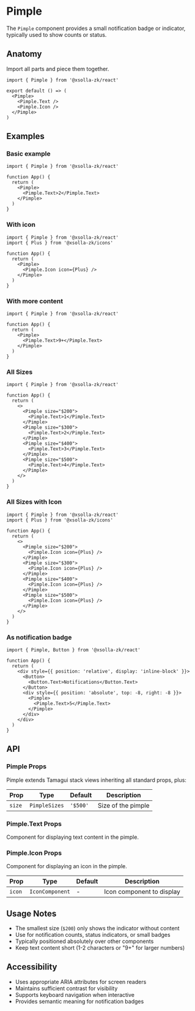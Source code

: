 # Pimple

The `Pimple` component provides a small notification badge or indicator, typically used to show counts or status.

## Anatomy

Import all parts and piece them together.

```tsx
import { Pimple } from '@xsolla-zk/react'

export default () => (
  <Pimple>
    <Pimple.Text />
    <Pimple.Icon />
  </Pimple>
)
```

## Examples

### Basic example

```tsx
import { Pimple } from '@xsolla-zk/react'

function App() {
  return (
    <Pimple>
      <Pimple.Text>2</Pimple.Text>
    </Pimple>
  )
}
```

### With icon

```tsx
import { Pimple } from '@xsolla-zk/react'
import { Plus } from '@xsolla-zk/icons'

function App() {
  return (
    <Pimple>
      <Pimple.Icon icon={Plus} />
    </Pimple>
  )
}
```

### With more content

```tsx
import { Pimple } from '@xsolla-zk/react'

function App() {
  return (
    <Pimple>
      <Pimple.Text>9+</Pimple.Text>
    </Pimple>
  )
}
```

### All Sizes

```tsx
import { Pimple } from '@xsolla-zk/react'

function App() {
  return (
    <>
      <Pimple size="$200">
        <Pimple.Text>1</Pimple.Text>
      </Pimple>
      <Pimple size="$300">
        <Pimple.Text>2</Pimple.Text>
      </Pimple>
      <Pimple size="$400">
        <Pimple.Text>3</Pimple.Text>
      </Pimple>
      <Pimple size="$500">
        <Pimple.Text>4</Pimple.Text>
      </Pimple>
    </>
  )
}
```

### All Sizes with Icon

```tsx
import { Pimple } from '@xsolla-zk/react'
import { Plus } from '@xsolla-zk/icons'

function App() {
  return (
    <>
      <Pimple size="$200">
        <Pimple.Icon icon={Plus} />
      </Pimple>
      <Pimple size="$300">
        <Pimple.Icon icon={Plus} />
      </Pimple>
      <Pimple size="$400">
        <Pimple.Icon icon={Plus} />
      </Pimple>
      <Pimple size="$500">
        <Pimple.Icon icon={Plus} />
      </Pimple>
    </>
  )
}
```

### As notification badge

```tsx
import { Pimple, Button } from '@xsolla-zk/react'

function App() {
  return (
    <div style={{ position: 'relative', display: 'inline-block' }}>
      <Button>
        <Button.Text>Notifications</Button.Text>
      </Button>
      <div style={{ position: 'absolute', top: -8, right: -8 }}>
        <Pimple>
          <Pimple.Text>5</Pimple.Text>
        </Pimple>
      </div>
    </div>
  )
}
```

## API

### Pimple Props

Pimple extends Tamagui stack views inheriting all standard props, plus:

| Prop | Type | Default | Description |
|------|------|---------|----------|
| `size` | `PimpleSizes` | `'$500'` | Size of the pimple |

### Pimple.Text Props

Component for displaying text content in the pimple.

### Pimple.Icon Props

Component for displaying an icon in the pimple.

| Prop | Type | Default | Description |
|------|------|---------|----------|
| `icon` | `IconComponent` | - | Icon component to display |

## Usage Notes

- The smallest size (`$200`) only shows the indicator without content
- Use for notification counts, status indicators, or small badges
- Typically positioned absolutely over other components
- Keep text content short (1-2 characters or "9+" for larger numbers)

## Accessibility

- Uses appropriate ARIA attributes for screen readers
- Maintains sufficient contrast for visibility
- Supports keyboard navigation when interactive
- Provides semantic meaning for notification badges